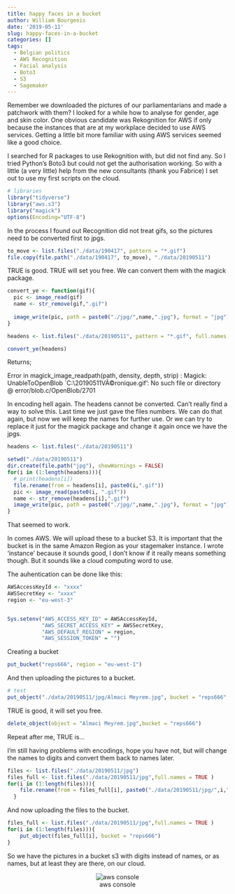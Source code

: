 ```yaml
---
title: happy faces in a bucket
author: William Bourgeois
date: '2019-05-11'
slug: happy-faces-in-a-bucket
categories: []
tags:
  - Belgian politics
  - AWS Recognition
  - Facial analysis
  - Boto3
  - S3
  - Sagemaker
---
```


Remember we downloaded the pictures of our parliamentarians and made a patchwork with them? I looked for a while how to analyse for gender, age and skin color. One obvious candidate was Rekognition for AWS if only because the instances that are at my workplace decided to use AWS services. Getting a little bit more familiar with using AWS services seemed like a good choice. 

I searched for R packages to use Rekognition with, but did not find any. So I tried Python's Boto3 but could not get the authorisation working. So with a little (a very little) help from the new consultants (thank you Fabrice) I set out to use my first scripts on the cloud.

```r
# libraries
library("tidyverse")
library("aws.s3")
library("magick")
options(Encoding="UTF-8")
```

In the process I found out Recognition did not treat gifs, so the pictures need to be converted first to jpgs.

```r
to_move <- list.files("./data/190417", pattern = "*.gif")
file.copy(file.path("./data/190417", to_move), "./data/20190511")
```

TRUE is good. TRUE will set you free. We can convert them with the magick package. 

```r
convert_ye <- function(gif){
  pic <- image_read(gif)
  name <- str_remove(gif,".gif")
  
  image_write(pic, path = paste0("./jpg/",name,".jpg"), format = "jpg")
}

headens <- list.files("./data/20190511", pattern = "*.gif", full.names = TRUE)
```

```r
convert_ye(headens)
```

Returns;

Error in magick_image_readpath(path, density, depth, strip) : Magick: UnableToOpenBlob `C:\Users\William\Documents\R\blogs\content\post\data\20190511\Caprasse VÃ©ronique.gif': No such file or directory @ error/blob.c/OpenBlob/2701


In encoding hell again. The headens cannot be converted.  Can't really find a way to solve this. Last time we just gave the files numbers. We can do that again, but now we will keep the names for further use. Or we can try to replace it just for the magick package and change it again once we have the jpgs. 

```r

headens <- list.files("./data/20190511")

setwd("./data/20190511")
dir.create(file.path("jpg"), showWarnings = FALSE)
for(i in (1:length(headens))){
  # print(headens[i])
  file.rename(from = headens[i], paste0(i,".gif"))
  pic <- image_read(paste0(i, ".gif"))
  name <- str_remove(headens[i],".gif")
  image_write(pic, path = paste0("./jpg/",name,".jpg"), format = "jpg")
}

```

That seemed to work.

In comes AWS. We will upload these to a bucket S3. It is important that the bucket is in the same Amazon Region as your stagemaker instance. I wrote 'instance' because it sounds good, I don't know if it really means something though. But it sounds like a cloud computing word to use.  

The auhentication can be done like this:

```r
AWSAccessKeyId <- "xxxx"
AWSSecretKey <- "xxxx"
region <- "eu-west-3"


Sys.setenv("AWS_ACCESS_KEY_ID" = AWSAccessKeyId,
           "AWS_SECRET_ACCESS_KEY" = AWSSecretKey,
           "AWS_DEFAULT_REGION" = region,
           "AWS_SESSION_TOKEN" = "")

```

Creating a bucket

```r
put_bucket("reps666", region = "eu-west-1")
```



And then uploading the pictures to a bucket. 

```r
# test
put_object("./data/20190511/jpg/Almaci Meyrem.jpg", bucket = "reps666", object = "Almaci Meyrem.jpg")
```

TRUE is good, it will set you free.

```r
delete_object(object = "Almaci Meyrem.jpg",bucket = "reps666")
```

Repeat after me, TRUE is...

I'm still having problems with encodings, hope you have not, but will change the names to digits and convert them back to names later.

```r
files <- list.files("./data/20190511/jpg")
files_full <- list.files("./data/20190511/jpg",full.names = TRUE )
for(i in (1:length(files))){
    file.rename(from = files_full[i], paste0("./data/20190511/jpg/",i,".jpg"))
  }
```

And now uploading the files to the bucket.

```r

files_full <- list.files("./data/20190511/jpg",full.names = TRUE )
for(i in (1:length(files))){
    put_object(files_full[i], bucket = "reps666")
}

```


So we have the pictures in a bucket s3 with digits instead of names, or as names, but at least they are there, on our cloud. 

<center>
![aws console](/img/20190511/Management Console.jpg)

</center>


